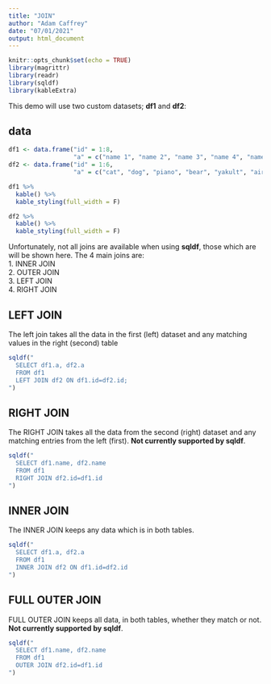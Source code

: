 ```yaml
---
title: "JOIN"
author: "Adam Caffrey"
date: "07/01/2021"
output: html_document
---
```


```r
knitr::opts_chunk$set(echo = TRUE)
library(magrittr)
library(readr)
library(sqldf)
library(kableExtra)

```

This demo will use two custom datasets; **df1** and **df2**:

## data
```r
df1 <- data.frame("id" = 1:8,
                  "a" = c("name 1", "name 2", "name 3", "name 4", "name 5", "name 6", "name 7", "name 8"))
df2 <- data.frame("id" = 1:6,
                  "a" = c("cat", "dog", "piano", "bear", "yakult", "air fryer"))

```

```r
df1 %>% 
  kable() %>% 
  kable_styling(full_width = F)

df2 %>% 
  kable() %>% 
  kable_styling(full_width = F)
```

Unfortunately, not all joins are available when using **sqldf**, those which are will be shown here. The 4 main joins are:   
1. INNER JOIN   
2. OUTER JOIN   
3. LEFT JOIN   
4. RIGHT JOIN   

## LEFT JOIN

The left join takes all the data in the first (left) dataset and any matching values in the right (second) table

```r
sqldf("
  SELECT df1.a, df2.a
  FROM df1
  LEFT JOIN df2 ON df1.id=df2.id;
")
```

## RIGHT JOIN

The RIGHT JOIN takes all the data from the second (right) dataset and any matching entries from the left (first). **Not currently supported by sqldf**.

```r
sqldf("
  SELECT df1.name, df2.name 
  FROM df1
  RIGHT JOIN df2.id=df1.id
")
```

## INNER JOIN

The INNER JOIN keeps any data which is in both tables.

```r
sqldf("
  SELECT df1.a, df2.a
  FROM df1
  INNER JOIN df2 ON df1.id=df2.id
")
```

## FULL OUTER JOIN

FULL OUTER JOIN keeps all data, in both tables, whether they match or not. **Not currently supported by sqldf**.

```r
sqldf("
  SELECT df1.name, df2.name 
  FROM df1
  OUTER JOIN df2.id=df1.id
")
```
